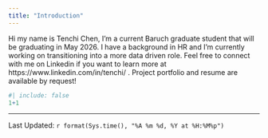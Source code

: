 ```yaml
---
title: "Introduction"
---
```

Hi my name is Tenchi Chen, I'm a current Baruch graduate student that will be graduating in May 2026. I have a background in HR and I'm currently working on transitioning into a more data driven role. Feel free to connect with me on Linkedin if you want to learn more at https://www.linkedin.com/in/tenchi/ . Project portfolio and resume are available by request! 
```r
#| include: false
1+1
```
--------------
Last Updated: `r format(Sys.time(), "%A %m %d, %Y at %H:%M%p")`